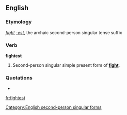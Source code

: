 ==English==
===Etymology===
''[[fight]]'' ''[[-est]]'', the archaic second-person singular tense suffix

===Verb===
'''fightest'''

# {{context|archaic|lang=en}} Second-person singular simple present form of '''[[fight]]'''.
===Quotations===
* {{seeCites}}

[[Category:English second-person singular forms]]

[[fr:fightest]]